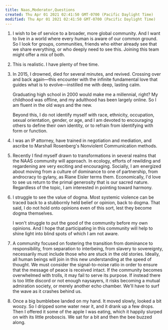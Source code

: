 ```yaml
---
title: Naas,Moderator,Questions
created: Thu Apr 01 2021 02:41:50 GMT-0700 (Pacific Daylight Time)
modified: Thu Apr 01 2021 02:41:50 GMT-0700 (Pacific Daylight Time)
---
```

1. I wish to be of service to a broader, more global community. And I want to live in a world where every human is aware of our common ground. So I look for groups, communities, friends who either already see that we share everything, or who deeply need to see this. Joining this team might offer a mix of both.

2. This is realistic. I have plenty of free time.

3. In 2015, I drowned, died for several minutes, and revived. Crossing over and back again—this encounter with the infinite fundamental love that guides what is to evolve—instilled me with deep, lasting calm.

   Graduating high school in 2000 would make me a millennial, right? My childhood was offline, and my adulthood has been largely online. So I am fluent in the old ways and the new.

   Beyond this, I do not identify myself with race, ethnicity, occupation, sexual orientation, gender, or age, and I am devoted to encouraging others to define their own identity, or to refrain from identifying with form or function.

4. I was an IP attorney, have trained in negotiation and mediation, and ascribe to Marshall Rosenberg's Nonviolent Communication methods.

5. Recently I find myself drawn to transformations in several realms that the NAAS community will approach. In ecology, efforts of rewilding and regardening are very exciting and encouraging. Socially, I am energized about moving from a culture of dominance to one of partnership, from androcracy to gylany, as Riane Eisler terms them. Economically, I'd love to see us return to the primal generosity that is our sacred nature. Regardless of the topic, I am interested in pointing toward harmony.

6. I struggle to see the value of dogma. Most systemic violence can be traced back to a stubbornly held belief or opinion, back to dogma. That said, I do not hold onto opinions even of this sort, lest they become dogma themselves.

   I won't struggle to put the good of the community before my own opinions. And I hope that participating in this community will help to shine light into blind spots of which I am not aware.

7. A community focused on fostering the transition from dominance to responsibility, from separation to interbeing, from slavery to sovereignty, necessarily must include those who are stuck in the old stories. Ideally, all human beings will join in this new understanding at the speed of thought. We must consider the signal-to-noise ratio in order to ensure that the message of peace is received intact. If the community becomes overwhelmed with trolls, it may fail to serve its purpose. If instead there is too little discord or not enough naysayers, it risks becoming a mutual admiration society, or merely another echo chamber. We'll have to surf the wave as it crashes behind us.

8. Once a big bumblebee landed on my hand. It moved slowly, looked a bit woozy. So I dripped some water near it, and it drank up a few drops. Then I offered it some of the apple I was eating, which it happily slurped on with its little proboscis. We sat for a bit and then the bee buzzed along.